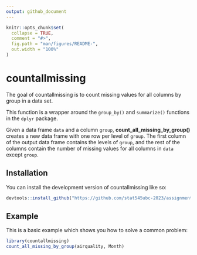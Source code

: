 ```yaml
---
output: github_document
---
```


<!-- README.md is generated from README.Rmd. Please edit that file -->

```r
knitr::opts_chunk$set(
  collapse = TRUE,
  comment = "#>",
  fig.path = "man/figures/README-",
  out.width = "100%"
)
```

# countallmissing

<!-- badges: start -->
<!-- badges: end -->

The goal of countallmissing is to count missing values for all columns by group in a data set. 

This function is a wrapper around the `group_by()` and `summarize()` functions in the `dplyr` package.

Given a data frame `data` and a column `group`, **count_all_missing_by_group()** creates a new data frame with one row per level of `group`. The first column of the output data frame contains the levels of `group`, and the rest of the columns contain the number of missing values for all columns in `data` except `group`.

## Installation

You can install the development version of countallmissing like so:

``` r
devtools::install_github("https://github.com/stat545ubc-2023/assignment-b2-hhauch.git", ref = "0.1.0')
```

## Example

This is a basic example which shows you how to solve a common problem:

```r
library(countallmissing)
count_all_missing_by_group(airquality, Month)
```

